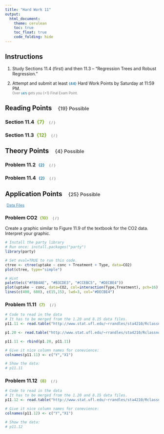 ```yaml
---
title: "Hard Work 11"
output: 
  html_document:
    theme: cerulean
    toc: true
    toc_float: true
    code_folding: hide
---
```


<style>

</style>

## Instructions

1. Study Sections 11.4 (first) and then 11.3 -- "Regression Trees and Robust Regression."

2. Attempt and submit at least <span id=points style="padding-left:0px;">{44}</span> Hard Work Points by Saturday at 11:59 PM.    
<span id=note>Over <span id=points style="padding-left:0px;">{47}</span> gets you {+1} Final Exam Point.</span>    


## Reading Points <span id=headpoints>{19} Possible</span>

### Section 11.4 <span id=rrecpoints>{7}</span><span id=report>{ / }</span>


### Section 11.3 <span id=rrecpoints>{12}</span><span id=report>{ / }</span>




## Theory Points <span id=headpoints>{4} Possible</span>

### Problem 11.2 <span id=points>{2}</span><span id=report>{ / }</span>
 
### Problem 11.4 <span id=points>{2}</span><span id=report>{ / }</span>

## Application Points <span id=headpoints>{25} Possible</span>


<a id=datalink style="font-size:.9em;" target="_blank" href=http://www.stat.ufl.edu/~rrandles/sta4210/Rclassnotes/data/textdatasets/index.html>Data Files</a>

### Problem CO2 <span id=recpoints>{10}</span><span id=report>{ / }</span>

Create a graphic similar to Figure 11.9 of the textbook for the CO2 data. 
Interpret your graphic.

```r
# Install the party library
# Run once: install.packages("party")
library(party)
```

```r
# Set eval=TRUE to run this code.
ctree <- ctree(uptake ~ conc + Treatment + Type, data=CO2)
plot(ctree, type="simple")

# Hint
palette(c("#FBB4AE", "#B3CDE3", "#CCEBC5", "#DECBE4"))
plot(uptake ~ conc, data=CO2, col=interaction(Type,Treatment), pch=16)
lines(c(400, 600), c(15,15), lwd=3, col="#DECBE4")
```


### Problem 11.11 <span id=recpoints>{7}</span><span id=report>{ / }</span> 

```r
# Code to read in the data
# It has to be merged from the 1.20 and 8.15 data files.
p11.11 <- read.table("http://www.stat.ufl.edu/~rrandles/sta4210/Rclassnotes/data/textdatasets/KutnerData/Chapter%2011%20Data%20Sets/CH11PR11.txt", header=FALSE)

p1.20 <- read.table("http://www.stat.ufl.edu/~rrandles/sta4210/Rclassnotes/data/textdatasets/KutnerData/Chapter%20%201%20Data%20Sets/CH01PR20.txt", header=FALSE)

p11.11 <- rbind(p1.20, p11.11)

# Give it nice column names for conevience:
colnames(p11.11) <- c("Y","X1")

# Show the data:
# p11.11
```

### Problem 11.12 <span id=recpoints>{8}</span><span id=report>{ / }</span> 

```r
# Code to read in the data
# It has to be merged from the 1.20 and 8.15 data files.
p11.12 <- read.table("http://www.stat.ufl.edu/~rrandles/sta4210/Rclassnotes/data/textdatasets/KutnerData/Chapter%2011%20Data%20Sets/CH11PR12.txt", header=FALSE)

# Give it nice column names for conevience:
colnames(p11.12) <- c("Y","X1")

# Show the data:
# p11.12
```





<footer>
</footer>



 
 <style>
 #points {
  font-size:.8em;
  padding-left:5px;
  font-weight:bold; 
  color:#317eac;
}

#recpoints {
  font-size:.8em;
  padding-left:5px;
  font-weight:bold; 
  color:#7eac31;
}

#rrecpoints {
  font-size:1em;
  padding-left:5px;
  font-weight:bold; 
  color:#7eac31;
}

#report {
  font-size:.7em;
  padding-left:15px;
  font-weight:normal; 
  color:#5a5a5a;
}

#datalink {
  font-size:.5em;
  color:#317eac;
  padding-left:5px;
}

#headnote {
  font-size:.6em;
  color:#787878;
}

#note {
  font-size:.8em;
  color:#787878;
}

#headpoints {
 font-size:12pt;
 color: #585858; 
 padding-left: 15px;
}
 </style>

 

 

 